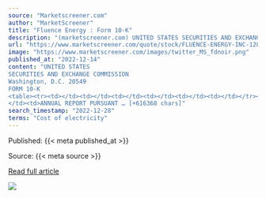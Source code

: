 ```yaml
---
source: "Marketscreener.com"
author: "MarketScreener"
title: "Fluence Energy : Form 10-K"
description: "(marketscreener.com) UNITED STATES SECURITIES AND EXCHANGE COMMISSION Washington, D.C. 20549 FORM 10-K ...https://www.marketscreener.com/quote/stock/FLUENCE-ENERGY-INC-128691270/news/Fluence-Energy-Form-10-K-425…"
url: "https://www.marketscreener.com/quote/stock/FLUENCE-ENERGY-INC-128691270/news/Fluence-Energy-Form-10-K-42547302/?utm_medium=RSS&utm_content=20221214"
image: "https://www.marketscreener.com/images/twitter_MS_fdnoir.png"
published_at: "2022-12-14"
content: "UNITED STATES
SECURITIES AND EXCHANGE COMMISSION
Washington, D.C. 20549
FORM 10-K
<table><tr><td></td><td></td><td></td><td></td><td></td><td></td></tr><tr><td>x
</td><td>ANNUAL REPORT PURSUANT … [+616368 chars]"
search_timestamp: "2022-12-28"
terms: "Cost of electricity"
---
```



Published: {{< meta published_at >}}


Source: {{< meta source >}}


[Read full article]({{< meta url >}})



![](`r rmarkdown::metadata$image[1]`)
